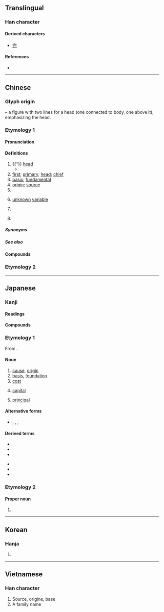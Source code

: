 {{also|兀|示|亓}}
{{character info/new}}
==Translingual==
{{stroke order}}

===Han character===
{{Han char|rn=10|rad=儿|as=02|sn=4|four=10211|canj=MMU|ids=⿱一兀,⿱二儿}}

====Derived characters====
* [[完]]

====References====
* {{Han ref|kx=0123.060|dkj=01340|dj=0258.030|hdz=10264.060|uh=5143}}

----

==Chinese==
{{zh-forms}}
{{zh-wp}}

===Glyph origin===
{{Han etyl}}
{{liushu|p}} – a figure with two lines {{zh-l|*二}} for a head (one connected to body, one above it), emphasizing the head.

===Etymology 1===

====Pronunciation====
{{zh-pron
|m=yuán
|m-s=
|c=jyun4
|c-t=
|g=
|h=pfs=ngièn/ngiàn;gd=ngian2
|j=
|mb=ngṳ̂ing
|md=nguòng
|mn=goân
|mn-t=nguêng5/nguang5/ngang5
|mn-t_note=ngang5 - used in {{zh-l|*開元}}
|w=3nyoe,3hhyoe
|x=
|mc=y
|oc=y
|ma=y
|cat=n,a,pn,cls
}}

====Definitions====
{{zh-hanzi}}

# {{†}} [[head]]
#* {{zh-syn|頭}}
# [[first]]; [[primary]]; [[head]]; [[chief]]
# [[basic]]; [[fundamental]]
# [[origin]]; [[source]]
# {{zh-classifier|[[yuan]] or [[dollar]]s}}
# {{lb|zh|mathematics}} [[unknown]] [[variable]]
# {{zh-div|朝}} {{w|Yuan Dynasty}}
# {{surname|lang=zh}}

=====Synonyms=====
{{zh-dial}}

=====See also=====
{{zh-Chinese dynasties}}

====Compounds====
{{zh-der|元寶|元旦|元件|元老|元年|元配|元氣|元日|元首|元帥|元素|元素符號|元宵|元宵節|元凶|元勳|元魚|元月|一元|一元化|一元大武|一元復始|一元論|一元酸|七元|三元|三元及第|三元合金|三朝元老|上元|上元節|下元|下元節|中元|中元普渡|中元節|中狀元|主元音|乾元|二元論|二元運算|二元酸|五燈會元|亞元|位元|位元組|低元音|住宅單元|倪元璐|傷元氣|元世祖|元元|元元本本|元功|元勛|元化|元史|元后|元君|元命|元和|元和腳|元和體|元四大家|元因|元士|元夜|元太宗|元太祖|元好問|元妃|元始|元始天尊|元子|元宰|元寶楓|元尚篇|元微之|元惡|元惡大奸|元惡大憝|元戎|元智大學|元曲|元書紙|元會|元服|元朝|元本|元燈|元生代|元白|元祕史|元神|元稹|元精|元結|元緒|元老院|元聖|元色|元謀猿人|元辰|元雜劇|元音|元麥|元龍高臥|光電元件|八元|公元|冊府元龜|分渾元|前元音|包元兒|化學元素|半低元音|半元音|半合元音|半閉元音|半開元音|半高元音|南元|合口元音|合金元素|喪元|單元|單元劇|單元音|圓脣元音|坤元|壓倒元白|壽元|夏元瑜|多元化|多元性|多元論|大三元|大元帥|大春元|大秋元|大經元|太元|央元音|字元|宋元學案|尖元音|展脣元音|後元音|復元|微量元素|戴表元|捲舌元音|掄元|控制單元|搖元宵|改元|數元|新元史|新紀元|易元吉|春元演習|晉元帝|曆元|會元|未知元|朱元璋|李元簇|柳宗元|案元|梁元帝|標準元音|歐元|歐洲美元|歸元|殿元|汪元量|油元|泰元|混元|渾元|狀元|狀元及第|狀元籌|狀元紅|狀元餅|當元|省元|真元|萬元戶|稀土元素|程元振|糕元寶|紀元|經元|美元|腎元|膠元蛋白|舌尖元音|舌面元音|華元|蔡元培|虎體元斑|補元氣|複元音|複合元音|西元|西曆紀元|解元|記憶單元|謝晉元|貢元|趙元任|趙元昊|連中三元|還元返本|鄭元和|酈道元|重元素|金屬元素|鉤元提要|銀元|開元|開元禮|開元通寶|開元錄|開元雜報|開口元音|開國元勛|關元|阮元|降元音|隱生元|顏元|顯生元|養元|高元音|黎元|黎元洪|鼎元|鼎元之分|鼻化元音}}

===Etymology 2===
{{zh-see|圓|ss}}
{{zh-cat|Beginning|Money}}

----

==Japanese==

===Kanji===
{{ja-kanji|grade=2|rs=儿02}}

====Readings====
{{ja-readings
|goon=ごん
|kanon=げん
|toon=がん
|kun=もと-, こうべ-
|nanori=はじめ
}}

====Compounds====
{{der3-u|lang=ja
|{{ja-r|元気|げんき}}
|{{ja-r|元凶|げんきょう}}
|{{ja-r|元金|がんきん}}
|{{ja-r|元号|げんごう}}
|{{ja-r|元日|がんじつ}}
|{{ja-r|元首|げんしゅ}}, {{ja-r|元首|もとくび}}
|{{ja-r|元帥|げんすい}}
|{{ja-r|元%祖|がん%そ}}
|{{ja-r|元素|げんそ}}
|{{ja-r|元旦|がんたん}}
|{{ja-r|元朝|がんちょう}}, {{ja-r|元朝|げんちょう}}
|{{ja-r|元服|げんぷく}}
|{{ja-r|元本|がんぽん}}
|{{ja-r|元来|がんらい}}
|{{ja-r|元悪|げんあく}}
|{{ja-r|元%価|げん%か}}
|{{ja-r|元兇|げんきょう}}
|{{ja-r|元勲|げんくん}}
|{{ja-r|元軍|げんぐん}}
|{{ja-r|元々|もともと}}, {{ja-l|元元}}
|{{ja-r|元高|もとだか}}
|{{ja-r|元三|^もとみ}}
|{{ja-r|元始|げんし}}
|{{ja-r|元%手|もと%で}}
|{{ja-r|元鞘|もとさや}}
|{{ja-r|元職|げんしょく}}
|{{ja-r|元栓|もとせん}}
|{{ja-r|元値|もとね}}
|{{ja-r|元帳|もとちょう}}
|{{ja-r|元%締|もと%じ}}
|{{ja-r|元%入%金|もと%にゅう%きん}}
|{{ja-r|元年|がんねん}}
|{{ja-r|元標|げんぴょう}}
|{{ja-r|元方|もとかた}}
|{{ja-r|元利|がんり}}
|{{ja-r|元老|げんろう}}
|{{ja-r|元禄|げんろく}}
|{{ja-r|元寇|げんこう}}
|{{ja-r|お手元|おてもと}}, {{ja-r|御手元|おてもと}}
}}

===Etymology 1===
{{ja-kanjitab|もと|yomi=k}}
From {{inh|ja|jpx-pro|*mətə}}.

====Noun====
{{ja-noun|もと}}

# [[cause]], [[origin]]
# [[basis]], [[foundation]]
# [[cost]]
#: {{ja-usex|元がとれる|もと が とれる|to be able to cover the cost}}
# {{lb|ja|finance|sort=もと}} [[capital]]
# [[principal]]

====Alternative forms====
* {{l|ja|本}}, {{l|ja|原}}, {{l|ja|基}}, {{l|ja|素}}

====Derived terms====
{{der-top}}
* {{l|ja|もとに}}
* {{l|ja|元は}}
* {{l|ja|元より}}
{{der-mid}}
* {{l|ja|元売り}}
* {{l|ja|元結い}}
* {{l|ja|元通り}}
{{der-bottom}}

===Etymology 2===

====Proper noun====
{{ja-pos|はじめ|proper}}

# {{given name|male|lang=ja|sort=はじめ}}

----

==Korean==

===Hanja===
{{ko-hanja/new|으뜸|원}}

# {{defn|lang=ko|sort=儿02}}

----

==Vietnamese==

===Han character===
{{vi-hantu|[[nguyên]]|rs=儿02}}

# Source, origine, base
# A family name